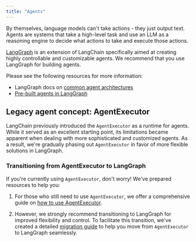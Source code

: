 ```yaml
---
title: "Agents"
---
```


By themselves, language models can't take actions - they just output text. Agents are systems that take a high-level task and use an LLM as a reasoning engine to decide what actions to take and execute those actions.

[LangGraph](/oss/concepts/architecture#langgraph) is an extension of LangChain specifically aimed at creating highly controllable and customizable agents. We recommend that you use LangGraph for building agents.

Please see the following resources for more information:

* LangGraph docs on [common agent architectures](https://langchain-ai.github.io/langgraph/concepts/agentic_concepts/)
* [Pre-built agents in LangGraph](https://langchain-ai.github.io/langgraph/reference/prebuilt/#langgraph.prebuilt.chat_agent_executor.create_react_agent)

## Legacy agent concept: AgentExecutor

LangChain previously introduced the `AgentExecutor` as a runtime for agents. While it served as an excellent starting point, its limitations became apparent when dealing with more sophisticated and customized agents. As a result, we're gradually phasing out `AgentExecutor` in favor of more flexible solutions in LangGraph.

### Transitioning from AgentExecutor to LangGraph

If you're currently using `AgentExecutor`, don't worry! We've prepared resources to help you:

1. For those who still need to use `AgentExecutor`, we offer a comprehensive guide on [how to use AgentExecutor](/oss/how_to/agent_executor).

2. However, we strongly recommend transitioning to LangGraph for improved flexibility and control. To facilitate this transition, we've created a detailed [migration guide](/oss/how_to/migrate_agent) to help you move from `AgentExecutor` to LangGraph seamlessly.
